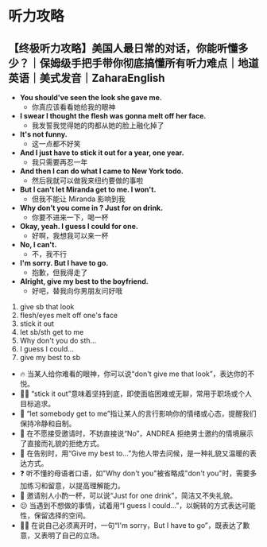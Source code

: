# 听力攻略

## 【终极听力攻略】美国人最日常的对话，你能听懂多少？｜保姆级手把手带你彻底搞懂所有听力难点｜地道 英语｜美式发音｜ZaharaEnglish

<BiliBiliIFrame bvid="BV16r421M7Xx" />

-   **You should've seen the look she gave me.**
    -   你真应该看看她给我的眼神
-   **I swear I thought the flesh was gonna melt off her face.**
    -   我发誓我觉得她的肉都从她的脸上融化掉了
-   **It's not funny.**
    -   这一点都不好笑
-   **And I just have to stick it out for a year, one year.**
    -   我只需要再忍一年
-   **And then I can do what I came to New York todo.**
    -   然后我就可以做我来纽约要做的事啦
-   **But I can't let Miranda get to me. I won't.**
    -   但我不能让 Miranda 影响到我
-   **Why don't you come in ? Just for on drink.**
    -   你要不进来一下，喝一杯
-   **Okay, yeah. I guess I could for one.**
    -   好啊，我想我可以来一杯
-   **No, I can't.**
    -   不，我不行
-   **I'm sorry. But I have to go.**
    -   抱歉，但我得走了
-   **Alright, give my best to the boyfriend.**
    -   好吧，替我向你男朋友问好哦


1. give sb that look
1. flesh/eyes melt off one's face
1. stick it out
1. let sb/sth get to me
1. Why don't you do sth...
1. I guess I could...
1. give my best to sb

-   🔥 当某人给你难看的眼神，你可以说“don't give me that look”，表达你的不悦。
-   🕵️‍♀️ “stick it out”意味着坚持到底，即使面临困难或无聊，常用于职场或个人目标追求。
-   🚫 “let somebody get to me”指让某人的言行影响你的情绪或心态，提醒我们保持冷静和自制。
-   🎤 在不愿接受邀请时，不妨直接说“No”，ANDREA 拒绝男士邀约的情境展示了直接而礼貌的拒绝方式。
-   🤝 在告别时，用“Give my best to...”为他人带去问候，是一种礼貌又温暖的表达方式。
-   ❓ 听不懂的母语者口语，如"Why don't you"被省略成"don't you"时，需要多加练习和留意，以提高理解能力。
-   🥃 邀请别人小酌一杯，可以说“Just for one drink”，简洁又不失礼貌。
-   😕 当遇到不想做的事情，试着用“I guess I could...”，以婉转的方式表达可能性，保留选择的空间。
-   🙋‍♀️ 在说自己必须离开时，一句“I'm sorry，But I have to go”，既表达了歉意，又表明了自己的立场。
